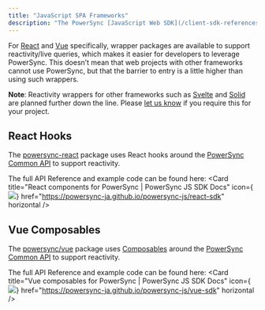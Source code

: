 ```yaml
---
title: "JavaScript SPA Frameworks"
description: "The PowerSync [JavaScript Web SDK](/client-sdk-references/js-web) can be used in conjunction with Single-Page Application (SPA) frameworks such as React, Vue, Angular and Svelte."
---
```


For [React](/client-sdk-references/js-web/javascript-spa-frameworks#react-hooks) and [Vue](/client-sdk-references/js-web/javascript-spa-frameworks#vue-composables) specifically, wrapper packages are available to support reactivity/live queries, which makes it easier for developers to leverage PowerSync. This doesn’t mean that web projects with other frameworks cannot use PowerSync, but that the barrier to entry is a little higher than using such wrappers.

**Note**: Reactivity wrappers for other frameworks such as [Svelte](https://svelte.dev/) and [Solid](https://www.solidjs.com/) are planned further down the line. Please [let us know](/resources/contact-us) if you require this for your project.

## React Hooks
<Card
  title="npm: @powersync/reactnpm"
  icon="npm"
  href="https://www.npmjs.com/package/@powersync/react"
  horizontal
/>
The [powersync-react](https://www.npmjs.com/package/@powersync/react) package uses React hooks around the [PowerSync Common API](https://github.com/powersync-ja/powersync-js/tree/main/packages/common) to support reactivity.

The full API Reference and example code can be found here:
<Card
  title="React components for PowerSync | PowerSync JS SDK Docs"
  icon={<img src="/images/logo.png"/>}
  href="https://powersync-ja.github.io/powersync-js/react-sdk"
  horizontal
/>

## Vue Composables
<Card
  title="npm: @powersync/vuenpm"
  icon="npm"
  href="https://www.npmjs.com/package/@powersync/vue"
  horizontal
/>
The [powersync/vue](https://www.npmjs.com/package/@powersync/vue) package uses [Composables](https://vuejs.org/guide/reusability/composables) around the [PowerSync Common API](https://github.com/powersync-ja/powersync-js/tree/main/packages/common) to support reactivity.

The full API Reference and example code can be found here:
<Card
  title="Vue composables for PowerSync | PowerSync JS SDK Docs"
  icon={<img src="/images/logo.png"/>}
  href="https://powersync-ja.github.io/powersync-js/vue-sdk"
  horizontal
/>
